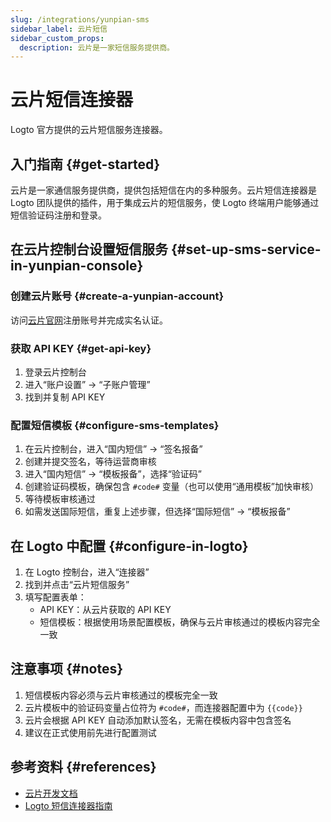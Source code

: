 ```yaml
---
slug: /integrations/yunpian-sms
sidebar_label: 云片短信
sidebar_custom_props:
  description: 云片是一家短信服务提供商。
---
```



# 云片短信连接器

Logto 官方提供的云片短信服务连接器。

<GuideTip />

## 入门指南 \{#get-started}

云片是一家通信服务提供商，提供包括短信在内的多种服务。云片短信连接器是 Logto 团队提供的插件，用于集成云片的短信服务，使 Logto 终端用户能够通过短信验证码注册和登录。

## 在云片控制台设置短信服务 \{#set-up-sms-service-in-yunpian-console}

### 创建云片账号 \{#create-a-yunpian-account}

访问[云片官网](https://www.yunpian.com/)注册账号并完成实名认证。

### 获取 API KEY \{#get-api-key}

1. 登录云片控制台
2. 进入“账户设置” -> “子账户管理”
3. 找到并复制 API KEY

### 配置短信模板 \{#configure-sms-templates}

1. 在云片控制台，进入“国内短信” -> “签名报备”
2. 创建并提交签名，等待运营商审核
3. 进入“国内短信” -> “模板报备”，选择“验证码”
4. 创建验证码模板，确保包含 `#code#` 变量（也可以使用“通用模板”加快审核）
5. 等待模板审核通过
6. 如需发送国际短信，重复上述步骤，但选择“国际短信” -> “模板报备”

## 在 Logto 中配置 \{#configure-in-logto}

1. 在 Logto 控制台，进入“连接器”
2. 找到并点击“云片短信服务”
3. 填写配置表单：
   - API KEY：从云片获取的 API KEY
   - 短信模板：根据使用场景配置模板，确保与云片审核通过的模板内容完全一致

## 注意事项 \{#notes}

1. 短信模板内容必须与云片审核通过的模板完全一致
2. 云片模板中的验证码变量占位符为 `#code#`，而连接器配置中为 `{{code}}`
3. 云片会根据 API KEY 自动添加默认签名，无需在模板内容中包含签名
4. 建议在正式使用前先进行配置测试

## 参考资料 \{#references}

- [云片开发文档](https://www.yunpian.com/official/document/sms/zh_CN/introduction_brief)
- [Logto 短信连接器指南](/connectors/sms-connectors)
